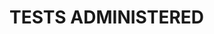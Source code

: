 # TESTS ADMINISTERED {#sec-tests} 

```{=typst}
- Comprehensive Neurodevelopmental Symptom and History Interview
- Behavioral Assessment System for Children, 3rd ed (BASC-3): Parent Rating Scales (PRS)
- Behavioral Assessment System for Children, 3rd ed (BASC-3): Self-Report of Personality (SRP)
- Brown Executive Function/Attention Scales (Brown EF/A): Parent Report
- Wechsler Abbreviated Scale of Intelligence, 2nd ed (WASI-2)
- Wechsler Intelligence Scale for Children, 5th ed (WISC-5)
- Kaufman Test of Educational Achievement, 3rd ed (KTEA-3)
- NEPSY-II Developmental Neuropsychological Battery
- NIH Executive Abilities--Measures and Instruments for Neurobehavioral Evaluation and Research (NIH EXAMINER): Unstructured Task, Behavioral Rating Scale
- Rey-Osterrieth Complex Figure Test (ROCFT)
- Trail Making Test
- Grooved Pegboard Test
- Dot Counting Test
- CARS2 High-Functioning Version (CARS2-HF)
- Gilliam Autism Rating Scale, 3rd ed (GARS-3)
```
